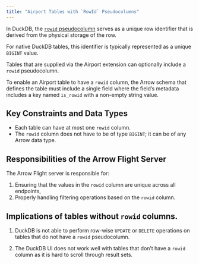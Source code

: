 ```yaml
---
title: "Airport Tables with `RowId` Pseudocolumns"
---
```


In DuckDB, the [`rowid` pseudocolumn](https://duckdb.org/docs/stable/sql/statements/select.html#row-ids) serves as a unique row identifier that is derived from the physical storage of the row.

For native DuckDB tables, this identifier is typically represented as a unique `BIGINT` value.

Tables that are supplied via the Airport extension can optionally include a `rowid` pseudocolumn.

To enable an Airport table to have a `rowid` column, the Arrow schema that defines the table must include a single field where the field's metadata includes a key named `is_rowid` with a non-empty string value.

## Key Constraints and Data Types

- Each table can have at most one `rowid` column.
- The `rowid` column does not have to be of type `BIGINT`; it can be of any Arrow data type.

## Responsibilities of the Arrow Flight Server

The Arrow Flight server is responsible for:

1. Ensuring that the values in the `rowid` column are unique across all endpoints,
2. Properly handling filtering operations based on the `rowid` column.

## Implications of tables without `rowid` columns.

1. DuckDB is not able to perform row-wise `UPDATE` or `DELETE` operations on tables that do not have a `rowid` pseudocolumn.

2. The DuckDB UI does not work well with tables that don't have a `rowid` column as it is hard to scroll through result sets.
